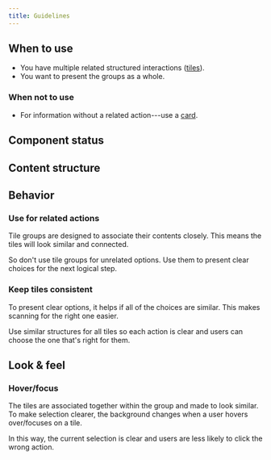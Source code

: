 ```yaml
---
title: Guidelines
---
```


<ReactExample name="TileGroup" />

## When to use

- You have multiple related structured interactions ([tiles](/components/structure/tile/)).
- You want to present the groups as a whole.

### When not to use

- For information without a related action---use a [card](/components/structure/card/).

## Component status

<ComponentStatus component="TileGroup" />

## Content structure

<FigmaFile
  file="4QJZqvBvRrLu6t9mwObCkA"
  node="782%3A2502"
  alt="Hovered/focused tile: shows the currently selected action; other tiles: offer other actions to choose from."
/>

## Behavior

### Use for related actions

Tile groups are designed to associate their contents closely.
This means the tiles will look similar and connected.

So don't use tile groups for unrelated options.
Use them to present clear choices for the next logical step.

### Keep tiles consistent       

To present clear options,
it helps if all of the choices are similar.
This makes scanning for the right one easier.

Use similar structures for all tiles so each action is clear
and users can choose the one that's right for them.

## Look & feel

### Hover/focus

The tiles are associated together within the group and made to look similar.
To make selection clearer, the background changes when a user hovers over/focuses on a tile.

In this way, the current selection is clear and users are less likely to click the wrong action.
